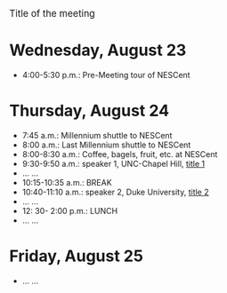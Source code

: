 <big>Title of the meeting</big>

=Wednesday, August 23=

*4:00-5:30 p.m.: Pre-Meeting tour of NESCent

=Thursday, August 24= 

*7:45 a.m.: Millennium shuttle to NESCent
*8:00 a.m.: Last Millennium shuttle to NESCent
*8:00-8:30 a.m.: Coffee, bagels, fruit, etc. at NESCent
*9:30-9:50 a.m.: speaker 1, UNC-Chapel Hill, [[Media:speak1.ppt |title 1]]
*... ...
*10:15-10:35 a.m.: BREAK
*10:40-11:10 a.m.: speaker 2, Duke University, [[Media:speak2.ppt |title 2]]
* ... ...
*12: 30- 2:00 p.m.: LUNCH
* ... ...

=Friday,  August 25=
* ... ...
